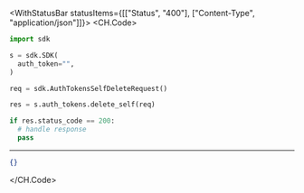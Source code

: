 

<WithStatusBar statusItems={[["Status", "400"], ["Content-Type", "application/json"]]}>
  <CH.Code>
  ```python DeleteSelf.py
  import sdk

s = sdk.SDK(
    auth_token="",
)

req = sdk.AuthTokensSelfDeleteRequest()

res = s.auth_tokens.delete_self(req)

if res.status_code == 200:
    # handle response
    pass
  ```
  ---

  ```json Example Response
  {}
  ```
  </CH.Code>
</WithStatusBar>
